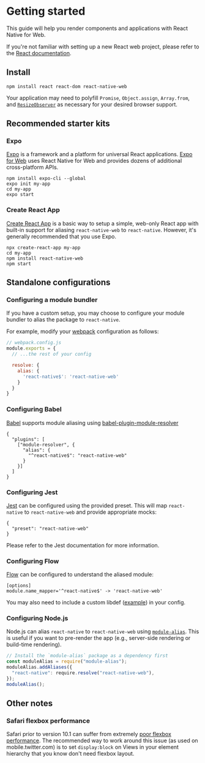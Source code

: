 
<Meta title="Overview|Getting started" />

# Getting started

This guide will help you render components and applications with React Native
for Web.

If you're not familiar with setting up a new React web project, please refer to
the [React documentation](https://reactjs.org/).

## Install

```
npm install react react-dom react-native-web
```

Your application may need to polyfill `Promise`, `Object.assign`, `Array.from`,
and [`ResizeObserver`](https://github.com/que-etc/resize-observer-polyfill) as
necessary for your desired browser support.

## Recommended starter kits

### Expo

[Expo](https://expo.io) is a framework and a platform for universal React
applications. [Expo for Web](https://docs.expo.io/workflow/web/) uses React
Native for Web and provides dozens of additional cross-platform APIs.

```
npm install expo-cli --global
expo init my-app
cd my-app
expo start
```

### Create React App

[Create React App](https://github.com/facebook/create-react-app) is a basic way
to setup a simple, web-only React app with built-in support for aliasing
`react-native-web` to `react-native`. However, it's generally recommended that
you use Expo.

```
npx create-react-app my-app
cd my-app
npm install react-native-web
npm start
```

## Standalone configurations

### Configuring a module bundler

If you have a custom setup, you may choose to configure your module bundler to
alias the package to `react-native`.

For example, modify your [webpack](https://github.com/webpack/webpack)
configuration as follows:

```js
// webpack.config.js
module.exports = {
  // ...the rest of your config

  resolve: {
    alias: {
      'react-native$': 'react-native-web'
    }
  }
}
```

### Configuring Babel

[Babel](https://babeljs.io/) supports module aliasing using
[babel-plugin-module-resolver](https://www.npmjs.com/package/babel-plugin-module-resolver)

```
{
  "plugins": [
    ["module-resolver", {
      "alias": {
        "^react-native$": "react-native-web"
      }
    }]
  ]
}
```

### Configuring Jest

[Jest](https://facebook.github.io/jest/) can be configured using the provided
preset. This will map `react-native` to `react-native-web` and provide
appropriate mocks:

```
{
  "preset": "react-native-web"
}
```

Please refer to the Jest documentation for more information.

### Configuring Flow

[Flow](https://flow.org) can be configured to understand the aliased module:

```
[options]
module.name_mapper='^react-native$' -> 'react-native-web'
```

You may also need to include a custom libdef
([example](https://gist.github.com/paularmstrong/f60b40d16fc83e1e8e532d483336f9bb))
in your config.

### Configuring Node.js

Node.js can alias `react-native` to `react-native-web` using
[`module-alias`](https://www.npmjs.com/package/module-alias). This is useful if
you want to pre-render the app (e.g., server-side rendering or build-time
rendering).

```js
// Install the `module-alias` package as a dependency first
const moduleAlias = require("module-alias");
moduleAlias.addAliases({
  "react-native": require.resolve("react-native-web"),
});
moduleAlias();
```

## Other notes

### Safari flexbox performance

Safari prior to version 10.1 can suffer from extremely [poor flexbox
performance](https://bugs.webkit.org/show_bug.cgi?id=150445). The recommended
way to work around this issue (as used on mobile.twitter.com) is to set
`display:block` on Views in your element hierarchy that you know don't need
flexbox layout.
